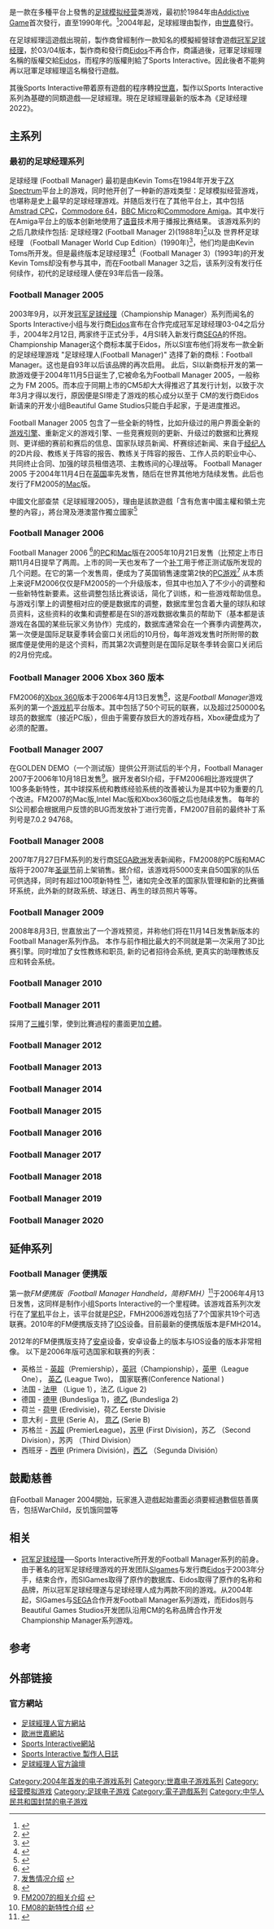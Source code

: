 {{redirect2|足球经理人|現實中的足球经理|主教练}}

{{update|time=2013-06-23T08:01:12+00:00}}

{{NoteTA
| G1 = Games
| G2 = Sega
}}

{{vgsname|足球經理|en=Football Manager}}是一款在多種平台上發售的[[足球|足球]][[电子游戏类型|模拟经营]]类游戏，最初於1984年由[[Addictive_Game|Addictive Game]]首次發行，直至1990年代。<ref>{{Cite web |url=http://www.gamespot.com/cpc/sports/footballmanager/index.html |title=存档副本 |accessdate=2007-07-28 |archive-date=2007-07-15 |archive-url=https://web.archive.org/web/20070715233829/http://www.gamespot.com/cpc/sports/footballmanager/index.html |dead-url=no }}</ref>2004年起，足球經理由{{link-en|Sports Interactive|Sports Interactive}}製作，由[[世嘉公司|世嘉]]發行。

在足球經理這遊戲出現前，製作商曾經制作一款知名的模擬經營球會遊戲[[冠军足球经理|冠军足球经理]]，於03/04版本，製作商和發行商[[Eidos_Interactive|Eidos]]不再合作，商議過後，冠軍足球經理名稱的版權交給[[Eidos|Eidos]]，而程序的版權則給了Sports Interactive。因此後者不能夠再以冠軍足球經理這名稱發行遊戲。

其後Sports Interactive帶着原有遊戲的程序轉投[[世嘉公司|世嘉]]，製作以Sports Interactive系列為基礎的同類遊戲──足球經理。現在足球經理最新的版本為《足球经理2022》。

== 主系列 ==

=== 最初的足球经理系列 ===

足球经理 (Football Manager) 最初是由Kevin Toms在1984年开发于[[ZX_Spectrum|ZX Spectrum]]平台上的游戏，同时他开创了一种新的游戏类型：足球模拟经营游戏，也堪称是史上最早的足球经理游戏。并随后发行在了其他平台上，其中包括 [[Amstrad_CPC|Amstrad CPC]]，[[Commodore_64|Commodore 64]]，[[BBC_Micro|BBC Micro]]和[[Commodore_Amiga|Commodore Amiga]]。其中发行在Amiga平台上的版本创新地使用了[[语音合成|语音]]技术用于播报比赛结果。
该游戏系列的之后几款续作包括: 足球经理2 (Football Manager 2)(1988年)<ref>{{Cite web |url=http://www.gamespot.com/cpc/sports/footballmanager2/index.html?tag=result;title;1 |title=存档副本 |accessdate=2007-07-28 |archive-date=2007-09-29 |archive-url=https://web.archive.org/web/20070929120841/http://www.gamespot.com/cpc/sports/footballmanager2/index.html?tag=result;title;1 |dead-url=no }}</ref>以及 世界杯足球经理 （Football Manager World Cup Edition）(1990年)<ref>{{Cite web |url=http://www.gamespot.com/cpc/sports/footballmanagerworldcupedition/index.html?tag=result;title;1 |title=存档副本 |accessdate=2007-07-28 |archive-date=2007-09-29 |archive-url=https://web.archive.org/web/20070929145835/http://www.gamespot.com/cpc/sports/footballmanagerworldcupedition/index.html?tag=result;title;1 |dead-url=no }}</ref>，他们均是由Kevin Toms所开发。但是最终版本足球经理3<ref>{{Cite web |url=http://www.gamespot.com/cpc/sports/footballmanager3/index.html?tag=result;title;0 |title=存档副本 |accessdate=2007-07-28 |archive-date=2007-09-29 |archive-url=https://web.archive.org/web/20070929144917/http://www.gamespot.com/cpc/sports/footballmanager3/index.html?tag=result;title;0 |dead-url=no }}</ref>（Football Manager 3）(1993年)的开发Kevin Toms却没有参与其中，而在Football Manager 3之后，该系列没有发行任何续作，初代的足球经理人便在93年后告一段落。

=== Football Manager 2005 ===

2003年9月，以开发[[冠军足球经理|冠军足球经理]]（Championship Manager）系列而闻名的Sports Interactive小组与发行商[[Eidos|Eidos]]宣布在合作完成冠军足球经理03-04之后分手，2004年2月12日, 两家终于正式分手，4月SI转入新发行商[[SEGA|SEGA]]的怀抱。Championship Manager这个商标本属于Eidos，所以SI宣布他们将发布一款全新的足球经理游戏 "足球经理人(Football Manager)" 选择了新的商标：Football Manager。这也是自93年以后该品牌的再次启用。
此后，SI以新商标开发的第一款游戏便于2004年11月5日诞生了,它被命名为Football Manager 2005，一般称之为 FM 2005。而本应于同期上市的CM5却大大得推迟了其发行计划，以致于次年3月才得以发行，原因便是SI带走了游戏的核心成分以至于 CM的发行商Eidos新请来的开发小组Beautiful Game Studios只能白手起家，于是进度推迟。

Football Manager 2005 包含了一些全新的特性，比如升级过的用户界面全新的[[游戏引擎|游戏引擎]]、重新定义的游戏引擎、一些竞赛规则的更新、升级过的数据和比赛规则、更详细的赛前和赛后的信息、国家队球员新闻、杯赛综述新闻、来自于[[经纪人|经纪人]]的2D片段、教练关于阵容的报告、教练关于阵容的报告、工作人员的职业中心、共同终止合同、加强的球员租借选项、主教练间的心理战等。
Football Manager 2005 于2004年11月4日在[[英国|英国]]率先发售，随后在世界其他地方陆续发售。此后也发行了FM2005的[[Mac|Mac]]版。

中國文化部查禁《足球經理2005》，理由是該款遊戲「含有危害中國主權和領土完整的內容」，將台灣及港澳當作獨立國家<ref>{{Cite web |url=http://www.appledaily.com.tw/appledaily/article/international/20131228/35539744/ |title=《戰地4》虛擬政變 陸封殺 |accessdate=2017-05-08 |archive-date=2017-03-04 |archive-url=https://web.archive.org/web/20170304140714/http://www.appledaily.com.tw/appledaily/article/international/20131228/35539744 |dead-url=no }}</ref>

=== Football Manager 2006 ===

Football Manager 2006 <ref>{{Cite web |url=http://www.eurogamer.net/article.php?article_id=61370 |title=EuroGamer.net 网站关于Football Manager 2006的报道 |accessdate=2007-02-14 |archive-date=2007-02-06 |archive-url=https://web.archive.org/web/20070206134234/http://www.eurogamer.net/article.php?article_id=61370 |dead-url=no }}</ref>的[[个人电脑|PC]]和[[Mac|Mac]]版在2005年10月21日发售（比预定上市日期11月4日提早了两周。上市的同一天也发布了一个[[补丁|补丁]]用于修正测试版所发现的几个问题。在它的第一个发售周，便成为了英国销售速度第2快的[[PC游戏|PC游戏]]<ref>[http://www.sigames.com/news.php?type=view&article_id=1192 发售情况介绍] {{webarchive|url=https://web.archive.org/web/20060430081022/http://www.sigames.com/news.php?type=view&article_id=1192 |date=2006-04-30 }}</ref>
从本质上来说FM2006仅仅是FM2005的一个升级版本，但其中也加入了不少小的调整和一些新特性新要素。这些调整包括比赛谈话，简化了训练，和一些游戏帮助信息。与游戏引擎上的调整相对应的便是数据库的调整，数据库里包含着大量的球队和球员资料，这些资料的收集和调整都是在SI的游戏数据收集员的帮助下（基本都是该游戏在各国的某些玩家义务协作）完成的，数据库通常会在一个赛季内调整两次，第一次便是国际足联夏季转会窗口关闭后的10月份，每年游戏发售时所附带的数据库便是使用的是这个资料，而其第2次调整则是在国际足联冬季转会窗口关闭后的2月份完成。

=== Football Manager 2006 Xbox 360 版本 ===

FM2006的[[Xbox_360|Xbox 360]]版本于2006年4月13日发售<ref>{{Cite web |url=http://www.gamespot.com/xbox360/sports/footballmanager2006/index.html?tag=result;title;5 |title=存档副本 |accessdate=2007-07-28 |archive-date=2007-09-30 |archive-url=https://web.archive.org/web/20070930233916/http://www.gamespot.com/xbox360/sports/footballmanager2006/index.html?tag=result;title;5 |dead-url=no }}</ref>，这是''Football Manager''游戏系列的第一个[[游戏机|游戏机]]平台版本。其中包括了50个可玩的联赛，以及超过250000名球员的数据库（接近PC版），但由于需要存放巨大的游戏存档，Xbox硬盘成为了必须的配置。

=== Football Manager 2007 ===

在GOLDEN DEMO（一个测试版）提供公开测试后的半个月，Football Manager 2007于2006年10月18日发售<ref>[http://www.mansized.co.uk/reviews/review.phtml/344/471/ FM2007的相关介绍] {{webarchive|url=https://web.archive.org/web/20070218122613/http://www.mansized.co.uk/reviews/review.phtml/344/471/ |date=2007-02-18 }}</ref>。据开发者SI介绍，于FM2006相比游戏提供了100多条新特性，其中球探系统和教练经验系统的改善被认为是其中较为重要的几个改进。FM2007的Mac版,Intel Mac版和Xbox360版之后也陆续发售。
每年的SI公司都会根据用户反馈的BUG而发放补丁进行完善，FM2007目前的最终补丁系列号是7.0.2 94768。

=== Football Manager 2008 ===

2007年7月27日FM系列的发行商[[SEGA|SEGA欧洲]]发表新闻称，FM2008的PC版和MAC版将于2007年[[圣诞节|圣诞节]]前上架销售。据介绍，该游戏将5000支来自50国家的队伍可供选择，同时有超过100项新特性 <ref>[http://fmfans.cpgl.net/thread-233336-1-1.html FM08的新特性介绍] {{webarchive|url=https://web.archive.org/web/20070927122952/http://fmfans.cpgl.net/thread-233336-1-1.html |date=2007-09-27 }}</ref>，诸如完全改革的国家队管理和新的比赛循环系统，此外新的财政系统、球迷日、再生的球员照片等等。

=== Football Manager 2009 ===
{{main|Football Manager 2009}}
{{Infobox VG
| title = Football Manager 2009
| image =
| developer = [[Sports_Interactive|Sports Interactive]]
| publisher = [[Sega|Sega]]
| designer =
| engine =
| release = <sup>[[Europe|EUR]]</sup> 2008年11月14日<br /><ref name="releasedate">{{Cite web |url=http://www.youtube.com/watch?v=77URmWUc-1k |title=FM2009 & FMH2009 (video announcement) |accessdate=2014-02-12 |archive-date=2014-06-30 |archive-url=https://web.archive.org/web/20140630080620/http://www.youtube.com/watch?v=77URmWUc-1k |dead-url=no }}</ref>
| genre = 体育游戏，模拟游戏
| modes = [[单人模式|单人模式]], [[多人模式|多人模式]]
| platforms = [[个人电脑|PC]], [[Macintosh|Mac]]/[[Apple–Intel|Apple–Intel]]
}}

2008年8月3日, 世嘉放出了一个游戏预览，并称他们将在11月14日发售新版本的Football Manager系列作品。 本作与前作相比最大的不同就是第一次采用了3D比赛引擎。同时增加了女性教练和职员, 新的记者招待会系统, 更真实的助理教练反应和转会系统。

=== Football Manager 2010 ===

=== Football Manager 2011 ===

採用了[[三維|三維]]引擎，使到比賽過程的畫面更加[[立體|立體]]。

=== Football Manager 2012 ===

=== Football Manager 2013 ===

=== Football Manager 2014 ===

=== Football Manager 2015 ===

=== Football Manager 2016 ===

=== Football Manager 2017 ===
{{main|足球经理2017}}

=== Football Manager 2018 ===

=== Football Manager 2019 ===

=== Football Manager 2020 ===
{{main|足球經理2020}}

== 延伸系列 ==

=== Football Manager 便携版 ===

第一款''FM便携版（Football Manager Handheld，简称FMH）''<ref>{{Cite web |url=http://www.pocketgamer.co.uk/review.asp?c=1532527801&pk=99268137&sec=&t= |title=Pocket Gamer对于Football Manager Handheld的报道 |access-date=2007-02-14 |archive-url=https://web.archive.org/web/20061020140145/http://www.pocketgamer.co.uk/review.asp?c=1532527801&pk=99268137&sec=&t= |archive-date=2006-10-20 |dead-url=yes }}</ref>于2006年4月13日发售，这同样是制作小组Sports Interactive的一个里程碑。该游戏首系列次发行在了[[掌机|掌机]]平台上，该平台就是[[PlayStation_Portable|PSP]]，FMH2006游戏包括了7个国家共19个可选联赛。2010年的FM便携版支持了[[IOS|IOS]]设备。目前最新的便携版版本是FMH2014。

2012年的FM便携版支持了[[安卓|安卓]]设备，安卓设备上的版本与IOS设备的版本非常相像。
以下是2006年版可选国家和联赛的列表：

* 英格兰 - [[英超|英超]]（Premiership），[[英冠|英冠]]（Championship），[[英甲|英甲]]（League One）， [[英乙|英乙]] (League Two)， 国家联赛(Conference National )
* 法国 - [[法甲|法甲]] （Ligue 1），法乙 (Ligue 2)
* 德国 - [[德甲|德甲]] (Bundesliga 1)，[[德乙|德乙]] (Bundesliga 2)
* 荷兰 - [[荷甲|荷甲]] (Eredivisie)，荷乙 Eerste Divisie
* 意大利 - [[意甲|意甲]] (Serie A)， [[意乙|意乙]] (Serie B)
* 苏格兰 - [[苏超|苏超]] (PremierLeague)，[[苏格兰甲组足球联赛|苏甲]] (First Division)，苏乙 （Second Division），苏丙 （Third Division）
* 西班牙 - [[西甲|西甲]] (Primera División)，[[西乙|西乙]] （Segunda División）

== 鼓勵慈善 ==

自Football Manager 2004開始，玩家進入遊戲起始畫面必須要經過數個慈善廣告，包括WarChild，反饥饿同盟等

== 相关 ==

* [[冠军足球经理|冠军足球经理]]──Sports Interactive所开发的Football Manager系列的前身。由于著名的冠军足球经理游戏的开发团队[[SIgames|SIgames]]与发行商[[Eidos|Eidos]]于2003年分手，结束合作，而SIGames取得了原作的数据库、Eidos取得了原作的名称和品牌，所以冠军足球经理遂与足球经理人成为两款不同的游戏。从2004年起，SIGames与[[SEGA|SEGA]]合作开发Football Manager系列游戏，而Eidos则与Beautiful Games Studios开发团队沿用CM的名称品牌合作开发Championship Manager系列游戏。

== 参考 ==
{{Reflist}}

== 外部链接 ==

=== 官方網站 ===

* [http://www.footballmanager.net 足球經理人官方網站] {{Wayback|url=http://www.footballmanager.net/ |date=20161008162311 }}
* [https://web.archive.org/web/20060223171000/http://www.sega-europe.com/en/Game/145.htm 歐洲世嘉網站]
* [http://www.sigames.com Sports Interactive網站] {{Wayback|url=http://www.sigames.com/ |date=20070217164212 }}
* [http://www.myspace.com/sigames Sports Interactive 製作人日誌] {{Wayback|url=http://www.myspace.com/sigames |date=20080828041111 }}
* [https://web.archive.org/web/20070213135706/http://community.sigames.com/eve/forums/a/frm/f/165103592 足球經理人官方論壇]

{{世嘉飒美控股系列}}

{{DEFAULTSORT:Football Manager}}
[[Category:2004年首发的电子游戏系列|Category:2004年首发的电子游戏系列]]
[[Category:世嘉电子游戏系列|Category:世嘉电子游戏系列]]
[[Category:经营模拟游戏|Category:经营模拟游戏]]
[[Category:足球电子游戏|Category:足球电子游戏]]
[[Category:電子遊戲系列|Category:電子遊戲系列]]
[[Category:中华人民共和国封禁的电子游戏|Category:中华人民共和国封禁的电子游戏]]
